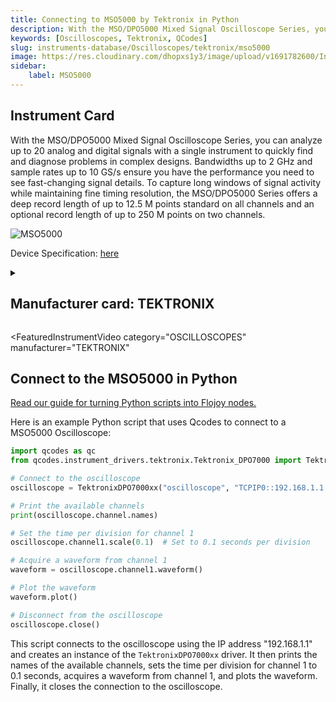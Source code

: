 ```yaml
---
title: Connecting to MSO5000 by Tektronix in Python
description: With the MSO/DPO5000 Mixed Signal Oscilloscope Series, you can analyze up to 20 analog and digital signals with a single instrument to quickly find and diagnose problems in complex designs. Bandwidths up to 2 GHz and sample rates up to 10 GS/s ensure you have the performance you need to see fast-changing signal details. To capture long windows of signal activity while maintaining fine timing resolution, the MSO/DPO5000 Series offers a deep record length of up to 12.5 M points standard on all channels and an optional record length of up to 250 M points on two channels.
keywords: [Oscilloscopes, Tektronix, QCodes] 
slug: instruments-database/Oscilloscopes/tektronix/mso5000 
image: https://res.cloudinary.com/dhopxs1y3/image/upload/v1691782600/Instruments/Oscilloscopes/MSO5000/MSO5000.webp
sidebar:
    label: MSO5000 
---
```



## Instrument Card

With the MSO/DPO5000 Mixed Signal Oscilloscope Series, you can analyze up to 20 analog and digital signals with a single instrument to quickly find and diagnose problems in complex designs. Bandwidths up to 2 GHz and sample rates up to 10 GS/s ensure you have the performance you need to see fast-changing signal details. To capture long windows of signal activity while maintaining fine timing resolution, the MSO/DPO5000 Series offers a deep record length of up to 12.5 M points standard on all channels and an optional record length of up to 250 M points on two channels.

![MSO5000](https://res.cloudinary.com/dhopxs1y3/image/upload/v1691782600/Instruments/Oscilloscopes/MSO5000/MSO5000.webp)

Device Specification: [here](https://download.tek.com/datasheet/MSO5000-DPO5000-Mixed-Signal-Oscilloscope-Datasheet-9.pdf)

<details style={{ marginTop: "15px"}}>
<summary><h2 style={{display:'inline'}}>Manufacturer card: TEKTRONIX</h2></summary>

![TEKTRONIX](https://res.cloudinary.com/dhopxs1y3/image/upload/v1692806108/Instruments/Vendor%20Logos/Tektronix.png)

Tektronix, Inc., historically widely known as Tek, is an American company best known for manufacturing test and measurement devices such as [oscilloscopes](https://en.wikipedia.org/wiki/Oscilloscope), [logic analyzers](https://en.wikipedia.org/wiki/Logic_analyzer), and video and mobile test protocol equipment.

- Headquarters: USA
- Yearly Revenue (millions, USD): 5800
- Vendor Website: [here](https://www.tek.com/en)

</details>


<FeaturedInstrumentVideo
  category="OSCILLOSCOPES"
  manufacturer="TEKTRONIX"
></FeaturedInstrumentVideo>

## Connect to the MSO5000 in Python

[Read our guide for turning Python scripts into Flojoy nodes.](https://docs.flojoy.ai/contribution/blocks/custom-flojoy-block/)



<Tabs>
<TabItem value="Flojoy" label="Flojoy" className="flojoy-instrument-tabs">

<NodeCardCollection category="OSCILLOSCOPES" manufacturer="Tektronix"></NodeCardCollection>

</TabItem>
<TabItem value="QCodes" label="QCodes">

Here is an example Python script that uses Qcodes to connect to a MSO5000 Oscilloscope:

```python
import qcodes as qc
from qcodes.instrument_drivers.tektronix.Tektronix_DPO7000 import TektronixDPO7000xx

# Connect to the oscilloscope
oscilloscope = TektronixDPO7000xx("oscilloscope", "TCPIP0::192.168.1.1::INSTR")

# Print the available channels
print(oscilloscope.channel.names)

# Set the time per division for channel 1
oscilloscope.channel1.scale(0.1)  # Set to 0.1 seconds per division

# Acquire a waveform from channel 1
waveform = oscilloscope.channel1.waveform()

# Plot the waveform
waveform.plot()

# Disconnect from the oscilloscope
oscilloscope.close()
```

This script connects to the oscilloscope using the IP address "192.168.1.1" and creates an instance of the `TektronixDPO7000xx` driver. It then prints the names of the available channels, sets the time per division for channel 1 to 0.1 seconds, acquires a waveform from channel 1, and plots the waveform. Finally, it closes the connection to the oscilloscope.

</TabItem>
</Tabs>